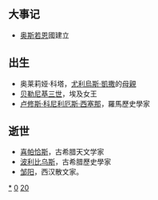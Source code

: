 {{缺乏来源|time=2019-02-27}}
{{yearTOC|-120|西汉'''[[元狩|元狩]]三年'''}}

== 大事记 ==
*[[奥斯若恩|奥斯若恩]]國建立

== 出生 ==
* 奥莱莉娅·科塔，[[尤利烏斯·凱撒|尤利烏斯·凱撒]]的[[母親|母親]]
* [[贝勒尼基三世|贝勒尼基三世]]，埃及女王
* [[卢修斯·科尼利厄斯·西塞那|卢修斯·科尼利厄斯·西塞那]]，羅馬歷史學家
== 逝世 ==
{{Wikisource year mention}}
* [[喜帕恰斯|喜帕恰斯]]，古希腊天文学家
* [[波利比乌斯|波利比乌斯]]，古希腊歷史學家
* [[邹阳|邹阳]]，西汉散文家。

[[Category:前120年|*]]
[[Category:前120年代|0]]
[[Category:前2世纪各年|20]]